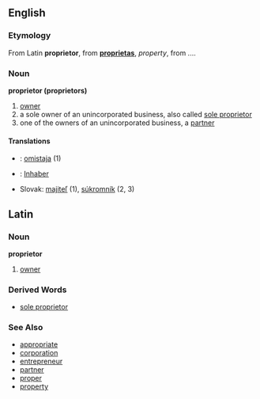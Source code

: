 == English ==
=== Etymology ===
From Latin '''proprietor''', from '''[[proprietas]]''', ''property'', from ....

=== Noun ===
'''proprietor (proprietors)'''
# [[owner]]
# a sole owner of an unincorporated business, also called [[sole proprietor]]
# one of the owners of an unincorporated business, a [[partner]]

==== Translations ====
*{{msg:fi}}: [[omistaja]] (1)
*{{de}}: [[Inhaber]]
*Slovak: [[majiteľ]] (1), [[súkromník]] (2, 3)

==Latin==
===Noun===
'''proprietor'''

# [[owner]]

=== Derived Words ===
* [[sole proprietor]]

=== See Also ===
* [[appropriate]]
* [[corporation]]
* [[entrepreneur]]
* [[partner]]
* [[proper]]
* [[property]]